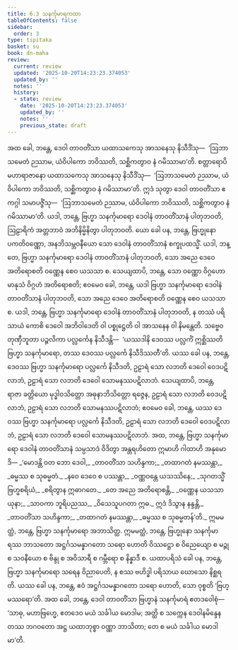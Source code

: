 ```yaml
---
title: 6.3 သနင်္ကုမာရကထာ
tableOfContents: false
sidebar:
  order: 3
type: tipitaka
basket: su
book: dn-maha
review:
  current: review
  updated: '2025-10-20T14:23:23.374053'
  updated_by: ''
  notes: ''
  history:
  - state: review
    date: '2025-10-20T14:23:23.374053'
    updated_by: ''
    notes: ''
    previous_state: draft
---
```



<DynamicBreadcrumb />


<ReviewStatus review={frontmatter.review} showDetails={true} />

<HypothesisAnnotation frontmatter={frontmatter} />

<Division number="300" book="dn-maha" e="ch" v="7" p="182">

<Paragraph number="667" book="dn-maha">
အထ ခေါ, ဘန္တေ, ဒေဝါ တာဝတိံသာ ယထာသကေသု အာသနေသု နိသီဒိံသု—  ‘ဩဘာသမေတံ ဉဿာမ, ယံဝိပါကော ဘဝိဿတိ, သစ္ဆိကတွာဝ နံ ဂမိဿာမာ’တိ. စတ္တာရောပိ မဟာရာဇာနော ယထာသကေသု အာသနေသု နိသီဒိံသု—  ‘ဩဘာသမေတံ ဉဿာမ, ယံဝိပါကော ဘဝိဿတိ, သစ္ဆိကတွာဝ နံ ဂမိဿာမာ’တိ. ဣဒံ သုတွာ ဒေဝါ တာဝတိံသာ ဧကဂ္ဂါ သမာပဇ္ဇိံသု—  ‘ဩဘာသမေတံ ဉဿာမ, ယံဝိပါကော ဘဝိဿတိ, သစ္ဆိကတွာဝ နံ ဂမိဿာမာ’တိ.
</Paragraph>

<Paragraph number="668" book="dn-maha">
ယဒါ, ဘန္တေ, ဗြဟ္မာ သနင်္ကုမာရော ဒေဝါနံ တာဝတိံသာနံ ပါတုဘဝတိ, ဩဠာရိကံ အတ္တဘာဝံ အဘိနိမ္မိနိတွာ ပါတုဘဝတိ. ယော ခေါ ပန, ဘန္တေ, ဗြဟ္မုနော ပကတိဝဏ္ဏော, အနဘိသမ္ဘဝနီယော သော ဒေဝါနံ တာဝတိံသာနံ စက္ခုပထသ္မိံ. ယဒါ, ဘန္တေ, ဗြဟ္မာ သနင်္ကုမာရော ဒေဝါနံ တာဝတိံသာနံ ပါတုဘဝတိ, သော အညေ ဒေဝေ အတိရောစတိ ဝဏ္ဏေန စေဝ ယသသာ စ. သေယျထာပိ, ဘန္တေ, သော ဝဏ္ဏော ဝိဂ္ဂဟော မာနုသံ ဝိဂ္ဂဟံ အတိရောစတိ; ဧဝမေဝ ခေါ, ဘန္တေ, ယဒါ ဗြဟ္မာ သနင်္ကုမာရော ဒေဝါနံ တာဝတိံသာနံ ပါတုဘဝတိ, သော အညေ ဒေဝေ အတိရောစတိ ဝဏ္ဏေန စေဝ ယသသာ စ. ယဒါ, ဘန္တေ, ဗြဟ္မာ သနင်္ကုမာရော ဒေဝါနံ တာဝတိံသာနံ ပါတုဘဝတိ, န တဿံ ပရိသာယံ ကောစိ ဒေဝေါ အဘိဝါဒေတိ ဝါ ပစ္စုဋ္ဌေတိ ဝါ အာသနေန ဝါ နိမန္တေတိ. သဗ္ဗေဝ တုဏှီဘူတာ ပဉ္ဇလိကာ ပလ္လင်္ကေန နိသီဒန္တိ—  ‘ယဿဒါနိ ဒေဝဿ ပလ္လင်္ကံ ဣစ္ဆိဿတိ ဗြဟ္မာ သနင်္ကုမာရော, တဿ ဒေဝဿ ပလ္လင်္ကေ နိသီဒိဿတီ’တိ. ယဿ ခေါ ပန, ဘန္တေ, ဒေဝဿ ဗြဟ္မာ သနင်္ကုမာရော ပလ္လင်္ကေ နိသီဒတိ, ဥဠာရံ သော လဘတိ ဒေဝေါ ဝေဒပဋိလာဘံ, ဥဠာရံ သော လဘတိ ဒေဝေါ သောမနဿပဋိလာဘံ. သေယျထာပိ, ဘန္တေ, ရာဇာ ခတ္တိယော မုဒ္ဓါဝသိတ္တော အဓုနာဘိသိတ္တော ရဇ္ဇေန, ဥဠာရံ သော လဘတိ ဝေဒပဋိလာဘံ, ဥဠာရံ သော လဘတိ သောမနဿပဋိလာဘံ; ဧဝမေဝ ခေါ, ဘန္တေ, ယဿ ဒေဝဿ ဗြဟ္မာ သနင်္ကုမာရော ပလ္လင်္ကေ နိသီဒတိ, ဥဠာရံ သော လဘတိ ဒေဝေါ ဝေဒပဋိလာဘံ, ဥဠာရံ သော လဘတိ ဒေဝေါ သောမနဿပဋိလာဘံ. အထ, ဘန္တေ, ဗြဟ္မာ သနင်္ကုမာရော ဒေဝါနံ တာဝတိံသာနံ သမ္ပသာဒံ ဝိဒိတွာ အန္တရဟိတော ဣမာဟိ ဂါထာဟိ အနုမောဒိ—
</Paragraph>

<Paragraph number="669" type="verses" book="dn-maha">
_‘မောဒန္တိ ဝတ ဘော ဒေဝါ,_  
_တာဝတိံသာ သဟိန္ဒကာ;_  
_တထာဂတံ နမဿန္တာ,_  
_ဓမ္မဿ စ သုဓမ္မတံ._  

</Paragraph>

<Paragraph number="670" type="verses" book="dn-maha">
_နဝေ ဒေဝေ စ ပဿန္တာ,_  
_ဝဏ္ဏဝန္တေ ယသဿိနေ;_  
_သုဂတသ္မိံ ဗြဟ္မစရိယံ,_  
_စရိတွာန ဣဓာဂတေ._  

</Paragraph>

<Paragraph number="671" type="verses" book="dn-maha">
_တေ အညေ အတိရောစန္တိ,_  
_ဝဏ္ဏေန ယသသာယုနာ;_  
_သာဝကာ ဘူရိပညဿ,_  
_ဝိသေသူပဂတာ ဣဓ._  

</Paragraph>

<Paragraph number="672" type="verses" book="dn-maha">
ဣဒံ ဒိသွာန နန္ဒန္တိ,_  
_တာဝတိံသာ သဟိန္ဒကာ;_  
_တထာဂတံ နမဿန္တာ,_  
_ဓမ္မဿ စ သုဓမ္မတန်’တိ._  

</Paragraph>

</Division>
<Division number="301" book="dn-maha" e="ch" v="7" p="183">

<Paragraph number="673" book="dn-maha">
ဣမမတ္ထံ, ဘန္တေ, ဗြဟ္မာ သနင်္ကုမာရော အဘာသိတ္ထ. ဣမမတ္ထံ, ဘန္တေ, ဗြဟ္မုနော သနင်္ကုမာရဿ ဘာသတော အဋ္ဌင်္ဂသမန္နာဂတော သရော ဟောတိ ဝိဿဋ္ဌော စ ဝိညေယျော စ မဉ္ဇု စ သဝနီယော စ ဗိန္ဒု စ အဝိသာရီ စ ဂမ္ဘီရော စ နိန္နာဒီ စ. ယထာပရိသံ ခေါ ပန, ဘန္တေ, ဗြဟ္မာ သနင်္ကုမာရော သရေန ဝိညာပေတိ, န စဿ ဗဟိဒ္ဓါ ပရိသာယ ဃောသော နိစ္ဆရတိ. ယဿ ခေါ ပန, ဘန္တေ, ဧဝံ အဋ္ဌင်္ဂသမန္နာဂတော သရော ဟောတိ, သော ဝုစ္စတိ ‘ဗြဟ္မဿရော’တိ. အထ ခေါ, ဘန္တေ, ဒေဝါ တာဝတိံသာ ဗြဟ္မာနံ သနင်္ကုမာရံ ဧတဒဝေါစုံ—  ‘သာဓု, မဟာဗြဟ္မေ, ဧတဒေဝ မယံ သင်္ခါယ မောဒါမ; အတ္ထိ စ သက္ကေန ဒေဝါနမိန္ဒေန တဿ ဘဂဝတော အဋ္ဌ ယထာဘုစ္စာ ဝဏ္ဏာ ဘာသိတာ; တေ စ မယံ သင်္ခါယ မောဒါမာ’တိ.
</Paragraph>
</Division>